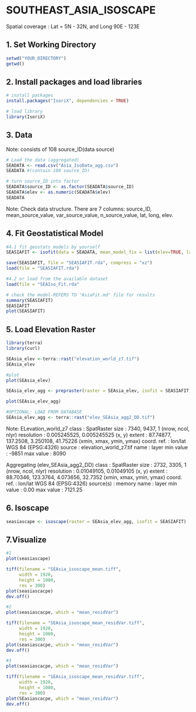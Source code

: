 # SOUTHEAST_ASIA_ISOSCAPE

Spatial coverage : Lat = 5N - 32N, and Long 90E - 123E

## 1. Set Working Directory

```r
setwd("YOUR_DIRECTORY")
getwd()
```

## 2. Install packages and load libraries


```r
# install packages
install.packages("IsoriX", dependencies = TRUE)

# load library
library(IsoriX)
```

## 3. Data

Note: consists of 108 source_ID(data source)

```r
# Load the data (aggregated)
SEADATA <- read.csv("Asia_IsoData_agg.csv")
SEADATA #(contain 108 source_ID)

# turn source_ID into factor
SEADATA$source_ID <- as.factor(SEADATA$source_ID)
SEADATA$elev <- as.numeric(SEADATA$elev)
SEADATA
```
Note: Check data structure. There are 7 columns: source_ID<fctr>, mean_source_value<dbl>, var_source_value<dbl>, n_source_value<int>, lat<dbl>, long<dbl>, elev<dbl>. 

## 4. Fit Geostatistical Model

```r
#4.1 fit geostats models by yourself
SEASIAFIT <- isofit(data = SEADATA, mean_model_fix = list(elev=TRUE, lat_abs =TRUE))

save(SEASIAFIT, file = "SEASIAFIT.rda", compress = "xz")
load(file = "SEASIAFIT.rda")

#4.2 or load from the available dataset
load(file = "SEAIso_Fit.rda"

# check the model-REFERS TO "AsiaFit.md" file for results
summary(SEASIAFIT)
SEASIAFIT
plot(SEASIAFIT)

```
## 5. Load Elevation Raster


```r
library(terra)
library(curl)

SEAsia_elev <-terra::rast("elevation_world_z7.tif")
SEAsia_elev

#plot 
plot(SEAsia_elev)

SEAsia_elev_agg <- prepraster(raster = SEAsia_elev, isofit = SEASIAFIT, aggregation_factor = 4)

plot(SEAsia_elev_agg)

#OPTIONAL: LOAD FROM DATABASE
SEAsia_elev_agg <- terra::rast("elev_SEAsia_agg2_DD.tif")
```
Note: 
ELevation_world_z7
class       : SpatRaster 
size        : 7340, 9437, 1  (nrow, ncol, nlyr)
resolution  : 0.005245525, 0.005245525  (x, y)
extent      : 87.74877, 137.2508, 3.250108, 41.75226  (xmin, xmax, ymin, ymax)
coord. ref. : lon/lat WGS 84 (EPSG:4326) 
source      : elevation_world_z7.tif 
name        : layer 
min value   : -9851 
max value   :  8090 

Aggregating (elev_SEAsia_agg2_DD)
class       : SpatRaster 
size        : 2732, 3305, 1  (nrow, ncol, nlyr)
resolution  : 0.01049105, 0.01049105  (x, y)
extent      : 88.70346, 123.3764, 4.073656, 32.7352  (xmin, xmax, ymin, ymax)
coord. ref. : lon/lat WGS 84 (EPSG:4326) 
source(s)   : memory
name        :   layer 
min value   :    0.00 
max value   : 7121.25 
     
## 6. Isoscape 

```r
seasiascape <- isoscape(raster = SEAsia_elev_agg, isofit = SEASIAFIT)
```

## 7.Visualize


```r
#1
plot(seasiascape)

tiff(filename = "SEAsia_isoscape_mean.tiff",
     width = 1920, 
     height = 1080, 
     res = 300)
plot(seasiascacpe)
dev.off()

#2
plot(seasiascacpe, which = "mean_residVar")

tiff(filename = "SEAsia_isoscape_mean_residVar.tiff",
     width = 1920, 
     height = 1080, 
     res = 300)
plot(seasiascacpe, which = "mean_residVar")
dev.off()

#3
plot(seasiascacpe, which = "mean_residVar")

tiff(filename = "SEAsia_isoscape_mean_residVar.tiff",
     width = 1920, 
     height = 1080, 
     res = 300)
plot(SEasiascacpe, which = "mean_residVar")
dev.off()

```
